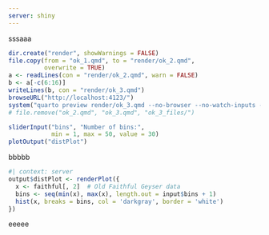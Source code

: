 ```yaml
---
server: shiny
---
```

sssaaa

```r
dir.create("render", showWarnings = FALSE)
file.copy(from = "ok_1.qmd", to = "render/ok_2.qmd",
          overwrite = TRUE)
a <- readLines(con = "render/ok_2.qmd", warn = FALSE)
b <- a[-c(6:16)]
writeLines(b, con = "render/ok_3.qmd")
browseURL("http://localhost:4123/")
system("quarto preview render/ok_3.qmd --no-browser --no-watch-inputs --port 4123")
# file.remove("ok_2.qmd", "ok_3.qmd", "ok_3_files/")
```

```r
sliderInput("bins", "Number of bins:",
            min = 1, max = 50, value = 30)
plotOutput("distPlot")
```

bbbbb

```r
#| context: server
output$distPlot <- renderPlot({
  x <- faithful[, 2]  # Old Faithful Geyser data
  bins <- seq(min(x), max(x), length.out = input$bins + 1)
  hist(x, breaks = bins, col = 'darkgray', border = 'white')
})
```

eeeee